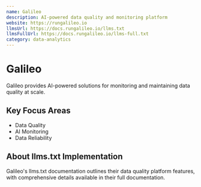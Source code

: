 ```yaml
---
name: Galileo
description: AI-powered data quality and monitoring platform
website: https://rungalileo.io
llmsUrl: https://docs.rungalileo.io/llms.txt
llmsFullUrl: https://docs.rungalileo.io/llms-full.txt
category: data-analytics
---
```


# Galileo

Galileo provides AI-powered solutions for monitoring and maintaining data quality at scale.

## Key Focus Areas

- Data Quality
- AI Monitoring
- Data Reliability

## About llms.txt Implementation

Galileo's llms.txt documentation outlines their data quality platform features, with comprehensive details available in their full documentation.
